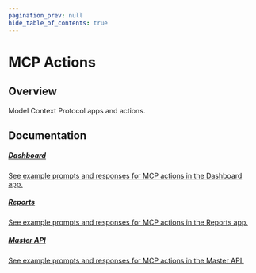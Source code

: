```yaml
---
pagination_prev: null
hide_table_of_contents: true
---
```



# MCP Actions

## Overview

Model Context Protocol apps and actions. 

## Documentation

<Columns>
<Column>
  <a class='card'  href="/MCP/MCP%20Actions/Dashboard">
  <Card className='indexCards'>
    <CardHeader>
      <h5><Doc /> Dashboard</h5>
    </CardHeader>
    <CardBody>
      See example prompts and responses for MCP actions in the Dashboard app.
    </CardBody>
  </Card>
  </a>
</Column>
<Column>
    <a class='card' href="/MCP/MCP%20Actions/Reports">
    <Card className='indexCards'>
    <CardHeader>
      <h5><Doc /> Reports</h5>
    </CardHeader>
    <CardBody>
      See example prompts and responses for MCP actions in the Reports app.
    </CardBody>
  </Card>
  </a>
</Column>
<Column>
    <a class='card' href="/MCP/MCP%20Actions/Master">
    <Card className='indexCards'>
    <CardHeader>
      <h5><Doc /> Master API</h5>
    </CardHeader>
    <CardBody>
      See example prompts and responses for MCP actions in the Master API.
    </CardBody>
  </Card>
  </a>
</Column>
</Columns>